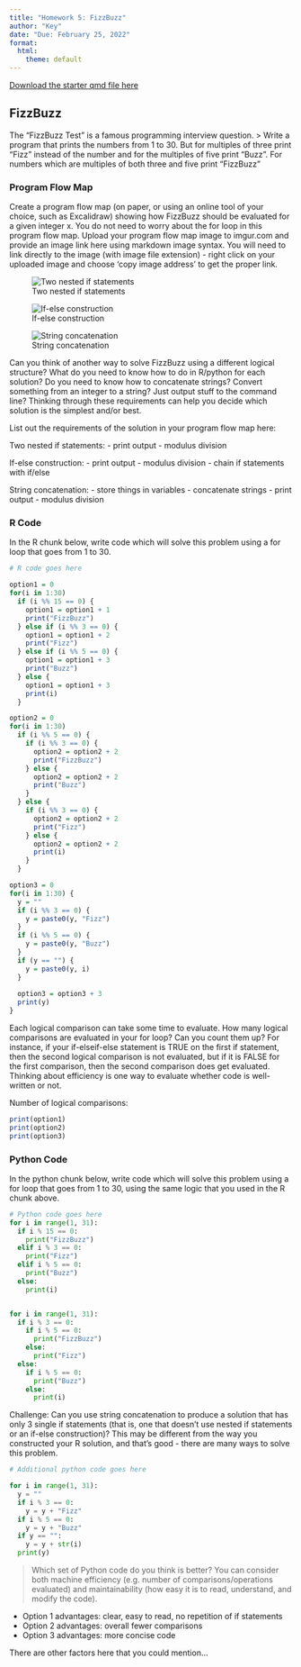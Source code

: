 ```yaml
---
title: "Homework 5: FizzBuzz"
author: "Key"
date: "Due: February 25, 2022"
format:
  html:
    theme: default
---
```


[Download the starter qmd file here](5-fizzbuzz.qmd)


## FizzBuzz

The "FizzBuzz Test" is a famous programming interview question. 
> Write a program that prints the numbers from 1 to 30. But for multiples of three print “Fizz” instead of the number and for the multiples of five print “Buzz”. For numbers which are multiples of both three and five print “FizzBuzz"


### Program Flow Map

Create a program flow map (on paper, or using an online tool of your choice, such as Excalidraw) showing how FizzBuzz should be evaluated for a given integer x. You do not need to worry about the for loop in this program flow map. Upload your program flow map image to imgur.com and provide an image link here using markdown image syntax. You will need to link directly to the image (with image file extension) - right click on your uploaded image and choose 'copy image address' to get the proper link.

![Two nested if statements](https://www.101computing.net/wp/wp-content/uploads/flowchart-fizz-buzz-768x820.png)

![If-else construction](https://miro.medium.com/max/1202/1*TBwDJrKkzynAe7oiTSuXCg.png)

![String concatenation](https://i.imgur.com/uf9qajx.png)

Can you think of another way to solve FizzBuzz using a different logical structure? What do you need to know how to do in R/python for each solution? Do you need to know how to concatenate strings? Convert something from an integer to a string? Just output stuff to the command line? Thinking through these requirements can help you decide which solution is the simplest and/or best. 

List out the requirements of the solution in your program flow map here:

Two nested if statements:
- print output
- modulus division

If-else construction:
- print output
- modulus division
- chain if statements with if/else

String concatenation:
- store things in variables
- concatenate strings
- print output
- modulus division


### R Code

In the R chunk below, write code which will solve this problem using a for loop that goes from 1 to 30.

```r
# R code goes here

option1 = 0
for(i in 1:30)
  if (i %% 15 == 0) {
    option1 = option1 + 1
    print("FizzBuzz")
  } else if (i %% 3 == 0) {
    option1 = option1 + 2
    print("Fizz")
  } else if (i %% 5 == 0) {
    option1 = option1 + 3
    print("Buzz")
  } else {
    option1 = option1 + 3
    print(i)
  }

option2 = 0
for(i in 1:30)
  if (i %% 5 == 0) {
    if (i %% 3 == 0) {
      option2 = option2 + 2
      print("FizzBuzz")
    } else {
      option2 = option2 + 2
      print("Buzz")
    }
  } else {
    if (i %% 3 == 0) {
      option2 = option2 + 2
      print("Fizz")
    } else {
      option2 = option2 + 2
      print(i)
    }
  }

option3 = 0
for(i in 1:30) {
  y = ""
  if (i %% 3 == 0) {
    y = paste0(y, "Fizz")
  }
  if (i %% 5 == 0) {
    y = paste0(y, "Buzz")
  }
  if (y == "") {
    y = paste0(y, i)
  }
  
  option3 = option3 + 3
  print(y)
}

```


Each logical comparison can take some time to evaluate. How many logical comparisons are evaluated in your for loop? Can you count them up? For instance, if your if-elseif-else statement is TRUE on the first if statement, then the second logical comparison is not evaluated, but if it is FALSE for the first comparison, then the second comparison does get evaluated. Thinking about efficiency is one way to evaluate whether code is well-written or not.

Number of logical comparisons:

```r

print(option1)
print(option2)
print(option3)

```

### Python Code

In the python chunk below, write code which will solve this problem using a for loop that goes from 1 to 30, using the same logic that you used in the R chunk above.

```python
# Python code goes here
for i in range(1, 31):
  if i % 15 == 0:
    print("FizzBuzz")
  elif i % 3 == 0:
    print("Fizz")
  elif i % 5 == 0:
    print("Buzz")
  else:
    print(i)


for i in range(1, 31):
  if i % 3 == 0:
    if i % 5 == 0:
      print("FizzBuzz")
    else:
      print("Fizz")
  else:
    if i % 5 == 0:
      print("Buzz")
    else:
      print(i)

```


Challenge: Can you use string concatenation to produce a solution that has only 3 single if statements (that is, one that doesn't use nested if statements or an if-else construction)? This may be different from the way you constructed your R solution, and that's good - there are many ways to solve this problem.

```python
# Additional python code goes here

for i in range(1, 31):
  y = ""
  if i % 3 == 0:
    y = y + "Fizz"
  if i % 5 == 0:
    y = y + "Buzz"
  if y == "":
    y = y + str(i)
  print(y)
```


> Which set of Python code do you think is better? You can consider both machine efficiency (e.g. number of comparisons/operations evaluated) and maintainability (how easy it is to read, understand, and modify the code). 


- Option 1 advantages: clear, easy to read, no repetition of if statements
- Option 2 advantages: overall fewer comparisons
- Option 3 advantages: more concise code

There are other factors here that you could mention...
